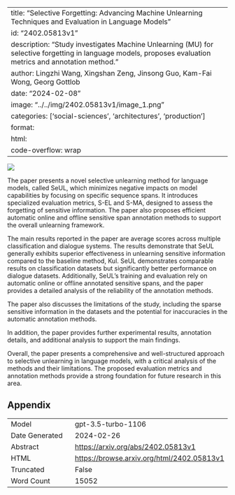 
---
title: "Selective Forgetting: Advancing Machine Unlearning Techniques and Evaluation in Language Models"
id: "2402.05813v1"
description: "Study investigates Machine Unlearning (MU) for selective forgetting in language models, proposes evaluation metrics and annotation method."
author: Lingzhi Wang, Xingshan Zeng, Jinsong Guo, Kam-Fai Wong, Georg Gottlob
date: "2024-02-08"
image: "../../img/2402.05813v1/image_1.png"
categories: ['social-sciences', 'architectures', 'production']
format:
  html:
    code-overflow: wrap
---

![](../../img/2402.05813v1/image_1.png)

The paper presents a novel selective unlearning method for language models, called SeUL, which minimizes negative impacts on model capabilities by focusing on specific sequence spans. It introduces specialized evaluation metrics, S-EL and S-MA, designed to assess the forgetting of sensitive information. The paper also proposes efficient automatic online and offline sensitive span annotation methods to support the overall unlearning framework.

The main results reported in the paper are average scores across multiple classification and dialogue systems. The results demonstrate that SeUL generally exhibits superior effectiveness in unlearning sensitive information compared to the baseline method, Kul. SeUL demonstrates comparable results on classification datasets but significantly better performance on dialogue datasets. Additionally, SeUL's training and evaluation rely on automatic online or offline annotated sensitive spans, and the paper provides a detailed analysis of the reliability of the annotation methods.

The paper also discusses the limitations of the study, including the sparse sensitive information in the datasets and the potential for inaccuracies in the automatic annotation methods.

In addition, the paper provides further experimental results, annotation details, and additional analysis to support the main findings.

Overall, the paper presents a comprehensive and well-structured approach to selective unlearning in language models, with a critical analysis of the methods and their limitations. The proposed evaluation metrics and annotation methods provide a strong foundation for future research in this area.

## Appendix

|          |          |
|----------|----------|
| Model     | gpt-3.5-turbo-1106       |
| Date Generated     | 2024-02-26       |
| Abstract | [https://arxiv.org/abs/2402.05813v1](https://arxiv.org/abs/2402.05813v1)        |
| HTML     | [https://browse.arxiv.org/html/2402.05813v1](https://browse.arxiv.org/html/2402.05813v1)       |
| Truncated       | False       |
| Word Count       | 15052       |